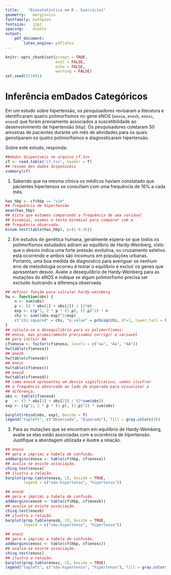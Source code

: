 ```yaml
---
title:    "Bioestatística em R - Exercícios"
geometry:   margin=1in
fontfamily: mathpazo
fontsize:   12pt
spacing:    double
output:
    pdf_document:
        latex_engine: pdflatex
---
```


```r
knitr::opts_chunk$set(prompt = TRUE,
                      eval = FALSE,
                      echo = FALSE,
                      warning = FALSE)
set.seed(551991)
```

\begin{itemize}
    \item[] \makebox[2cm]{Nome:\hfill}      \line(1,0){250}
    \item[] \makebox[2cm]{Data:\hfill}      \line(1,0){250}
    \item[] \makebox[2cm]{Matricula:\hfill} \line(1,0){250}
\end{itemize}

# Inferência emDados Categóricos

Em um estudo sobre hipertensão, os pesquisadores revisaram a literatura e identificaram
quatro polimorfismos no gene eNOS (`enosa`, `enosb`, `enosc`, `enosd`) que foram
previamente associados a suscetibilidade ao desenvolvimento de hipertensão (`hbp`). Os
pesquisadores coletaram 50 amostras de pacientes durante um mês de atividades para os
quais genotiparam os quatro polimorfismos e diagnosticaram hipertensão.

Sobre este estudo, responda:

```r
##dados disponíveis no arquivo cf.tsv
cf <- read.table('cf.tsv', header = T)
## resumo dos dados disponíveis
summary(cf)
```

1. Sabendo que na mesma clínica os médicos haviam constatado que pacientes hipertensos
   se consultam com uma frequência de 16% a cada mês.

```r
has_hbp <- cf$hbp == "sim"
## frequência de hipertensão
mean(has_hbp)
## Visto que estamos comparando a frequência de uma variável
## binomial, usamos o teste binomial para comparar com a
## frequência observada.
binom.test(table(has_hbp), p=(1-0.16))
```

2. Em estudos de genética humana, geralmente espera-se que todos os polimorfismos
   estudados adiram ao equilíbrio de Hardy-Weinberg, visto que o desvio indica uma
   forte pressão evolutiva, ou cruzamento seletivo está ocorrendo e ambos são
   incomuns em populações urbanas. Portanto, uma boa medida de diagnostico para
   averiguar se nenhum erro de metodologia ocorreu é testar o equilíbrio e excluir
   os genes que apresentam desvio. Avalie o desequilibrio de Hardy-Weinberg para
   as mutações do eNOS e indique se algum polimorfismo precisa ser excluido ilustrando
   a diferença observada.

```r
## definir função para calcular hardy-weinberg
hw <- function(obs) {
    n <- sum(obs)
    p <- (2 * obs[1] + obs[2]) / (2*n)
    exp <- c(p^2, 2 * p * (1-p), (1-p)^2) * n
    chi <- sum((obs-exp)^2/exp)
    c("chi.squared" = chi, "p.value" = pchisq(chi, df=1, lower.tail = FALSE))
}
## calcula-se o desequilibrio para os polimorfismos:
## enosa, mas primeiramente precisamos corrigir a variavel
## para incluir AA
cf$enosa <- factor(cf$enosa, levels = c("aa", "Aa", "AA"))
hw(table(cf$enosa))
## enosb
hw(table(cf$enosb))
## enosc
hw(table(cf$enosc))
## enosd
hw(table(cf$enosd))
## como enosd apresentou um desvio significativo, vamos ilustrar
## a frequência observada ao lado da esperada para visualizar a
## diferença.
obs <- table(cf$enosd)
p   <- (2 * obs[1] + obs[2]) / (2*sum(obs))
exp <- c(p^2, 2 * p * (1-p), (1-p)^2) * sum(obs)

barplot(rbind(obs, exp), beside = T)
legend("topleft", c("Observado", "Esperado"), fill = gray.colors(3))
```

3. Para as mutações que se encontram em equilibrio de Hardy-Weinberg, avalie se
   elas estão associadas com a ocorrência de hipertensão. Justifique a abordagem
   utilizada e ilustre a relação.

```r
## enosa
## gera e imprimi a tabela de confusão.
addmargins(enosa <- table(cf$hbp, cf$enosa))
## avalia se existe associação.
chisq.test(enosa)
## ilustra a relação.
barplot(prop.table(enosa, 1), beside = TRUE,
        legend = c("não-hipertenso", "hipertenso"))

## enosb
## gera e imprimi a tabela de confusão.
addmargins(enosb <- table(cf$hbp, cf$enosb))
## avalia se existe associação.
chisq.test(enosb)
## ilustra a relação.
barplot(prop.table(enosb, 1), beside = TRUE,
        legend = c("não-hipertenso", "hipertenso"))

## enosc
## gera e imprimi a tabela de confusão.
addmargins(enosc <- table(cf$hbp, cf$enosc))
## avalia se existe associação.
chisq.test(enosc)
## ilustra a relação.
barplot(prop.table(enosc, 1), beside = TRUE)
legend("topleft", c("não-hipertenso", "hipertenso"), fill = gray.colors(2))
```
